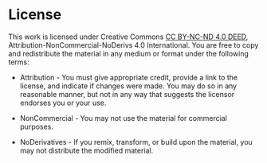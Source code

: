# License {.unnumbered}

This work is licensed under Creative Commons [CC BY-NC-ND 4.0 DEED](https://creativecommons.org/licenses/by-nc-nd/4.0/), Attribution-NonCommercial-NoDerivs 4.0 International. You are free to copy and redistribute the material in any medium or format under the following terms:

-   Attribution - You must give appropriate credit, provide a link to the license, and indicate if changes were made. You may do so in any reasonable manner, but not in any way that suggests the licensor endorses you or your use.

-   NonCommercial - You may not use the material for commercial purposes.

-   NoDerivatives - If you remix, transform, or build upon the material, you may not distribute the modified material.
